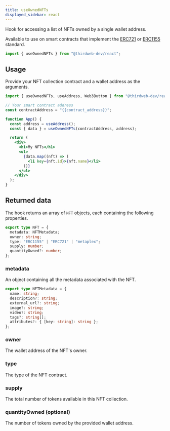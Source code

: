```yaml
---
title: useOwnedNFTs
displayed_sidebar: react
---
```


Hook for accessing a list of NFTs owned by a single wallet address.

Available to use on smart contracts that implement the [ERC721](/contractkit/interfaces/erc721)
or [ERC1155](/contractkit/interfaces/erc1155) standard.

```jsx
import { useOwnedNFTs } from "@thirdweb-dev/react";
```

## Usage

Provide your NFT collection contract and a wallet address as the arguments.

```jsx
import { useOwnedNFTs, useAddress, Web3Button } from "@thirdweb-dev/react";

// Your smart contract address
const contractAddress = "{{contract_address}}";

function App() {
  const address = useAddress();
  const { data } = useOwnedNFTs(contractAddress, address);

  return (
    <div>
      <h1>My NFTs</h1>
      <ul>
        {data.map((nft) => (
          <li key={nft.id}>{nft.name}</li>
        ))}
      </ul>
    </div>
  );
}
```

## Returned data

The hook returns an array of `NFT` objects, each containing the following properties.

```ts
export type NFT = {
  metadata: NFTMetadata;
  owner: string;
  type: "ERC1155" | "ERC721" | "metaplex";
  supply: number;
  quantityOwned?: number;
};
```

### metadata

An object containing all the metadata associated with the NFT.

```ts
export type NFTMetadata = {
  name: string;
  description?: string;
  external_url?: string;
  image?: string;
  video?: string;
  tags?: string[];
  attributes?: { [key: string]: string };
};
```

### owner

The wallet address of the NFT's owner.

### type

The type of the NFT contract.

### supply

The total number of tokens available in this NFT collection.

### quantityOwned (optional)

The number of tokens owned by the provided wallet address.